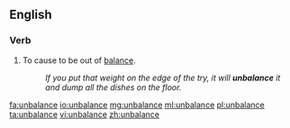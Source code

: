 ==English==

===Verb===
{{en-verb|unbalances|unbalancing|unbalanced|unbalanced}}

#To cause to be out of [[balance]].
#:''If you put that weight on the edge of the try, it will '''unbalance''' it and dump all the dishes on the floor.''

[[fa:unbalance]]
[[io:unbalance]]
[[mg:unbalance]]
[[ml:unbalance]]
[[pl:unbalance]]
[[ta:unbalance]]
[[vi:unbalance]]
[[zh:unbalance]]